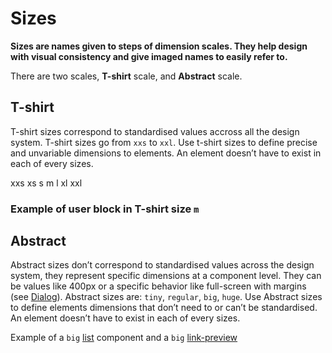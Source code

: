 
# Sizes

**Sizes are names given to steps of dimension scales. They help design with visual consistency and give imaged names to easily refer to.**

There are two scales, **T-shirt** scale, and **Abstract** scale.

## T-shirt

T-shirt sizes correspond to standardised values accross all the design system. T-shirt sizes go from `xxs` to `xxl`. Use t-shirt sizes to define precise and unvariable dimensions to elements. An element doesn’t have to exist in each of every sizes.

<FlexBox gap={Size.big} orientation={Orientation.horizontal} hAlign="center" vAlign="center">
        <FlexBox hAlign={Alignment.center} vAlign={Alignment.center}
    className="lumx-color-background-dark-L6 lumx-color-font-dark-L3" style={{fontSize: "10px", width: "14px", height: "14px"}}>xxs</FlexBox>
    <FlexBox hAlign={Alignment.center} vAlign={Alignment.center} className="lumx-color-background-dark-L6 lumx-color-font-dark-L3" style={{width: "20px", height: "20px"}}>xs</FlexBox>
    <FlexBox hAlign={Alignment.center} vAlign={Alignment.center} className="lumx-color-background-dark-L6 lumx-color-font-dark-L3" style={{width: "24px", height: "24px"}}>s</FlexBox>
    <FlexBox hAlign={Alignment.center} vAlign={Alignment.center} className="lumx-color-background-dark-L6 lumx-color-font-dark-L3" style={{width: "36px", height: "36px"}}>m</FlexBox>
    <FlexBox hAlign={Alignment.center} vAlign={Alignment.center} className="lumx-color-background-dark-L6 lumx-color-font-dark-L3" style={{width: "64px", height: "64px"}}>l</FlexBox>
    <FlexBox hAlign={Alignment.center} vAlign={Alignment.center} className="lumx-color-background-dark-L6 lumx-color-font-dark-L3" style={{width: "128px", height: "128px"}}>xl</FlexBox>
    <FlexBox hAlign={Alignment.center} vAlign={Alignment.center} className="lumx-color-background-dark-L6 lumx-color-font-dark-L3" style={{width: "256px", height: "256px"}}>xxl</FlexBox>
</FlexBox>

### Example of user block in T-shirt size `m`

<DemoBlock orientation="horizontal" demo="t-shirt-example" />

## Abstract

Abstract sizes don’t correspond to standardised values across the design system, they represent specific dimensions at a component level. They can be values like 400px or a specific behavior like full-screen with margins (see [Dialog](/product/components/dialog)). Abstract sizes are: `tiny`, `regular`, `big`, `huge`. Use Abstract sizes to define elements dimensions that don’t need to or can’t be standardised. An element doesn’t have to exist in each of every sizes.


Example of a `big` [list](/product/components/list) component and a `big` [link-preview](/product/components/link-preview)

<DemoBlock orientation="horizontal" demo="abstract-example" />
